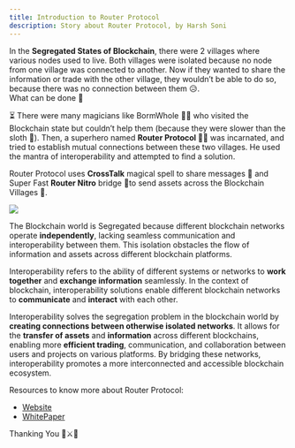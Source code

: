 ```yaml
---
title: Introduction to Router Protocol
description: Story about Router Protocol, by Harsh Soni
---
```


In the  **Segregated States of Blockchain**, there were 2 villages where various nodes used to live. Both villages were isolated because no node from one village was connected to another. Now if they wanted to share the information or trade with the other village, they wouldn’t be able to do so, because there was no connection between them 😥.  
What can be done 🤔

⏳ There were many magicians like BormWhole 🦹‍♂️ who visited the Blockchain state but couldn’t help them (because they were slower than the sloth 🦥). Then, a superhero named  **Router Protocol 🦸‍♂️**️  was incarnated, and tried to establish mutual connections between these two villages. He used the mantra of interoperability and attempted to find a solution.

Router Protocol uses  **CrossTalk**  magical spell to share messages 💌 and Super Fast  **Router Nitro**  bridge 🌉to send assets across the Blockchain Villages 🤠.

![](https://miro.medium.com/v2/resize:fit:600/1*AwPRK24NhR5idO7HpdEfjA.png)

The Blockchain world is Segregated because different blockchain networks operate  **independently**, lacking seamless communication and interoperability between them. This isolation obstacles the flow of information and assets across different blockchain platforms.

Interoperability refers to the ability of different systems or networks to  **work together**  and  **exchange information**  seamlessly. In the context of blockchain, interoperability solutions enable different blockchain networks to  **communicate**  and  **interact**  with each other.

Interoperability solves the segregation problem in the blockchain world by  **creating connections between otherwise isolated networks**. It allows for the  **transfer of assets**  and  **information**  across different blockchains, enabling more  **efficient trading**, communication, and collaboration between users and projects on various platforms. By bridging these networks, interoperability promotes a more interconnected and accessible blockchain ecosystem.

Resources to know more about Router Protocol:  
- [Website](https://www.routerprotocol.com)
- [WhitePaper](https://www.routerprotocol.com/router-chain-whitepaper.pdf)

Thanking You 🦅⚔💖
